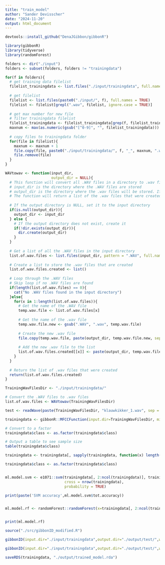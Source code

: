 ```yaml
---
title: "train_model"
author: "Sander Devisscher"
date: "2024-11-20"
output: html_document
---
```


```r
devtools::install_github("DenaJGibbon/gibbonR")
```

```r
library(gibbonR)
library(tidyverse)
library(randomForest)
```

```r
folders <- dir("./input")
folders <- subset(folders, folders != "trainingdata")

for(f in folders){
  # get training data filelist
  filelist_trainingdata <- list.files("./input/trainingdata", full.names = TRUE)
  
  # get filelist
  filelist <- list.files(paste0("./input/", f), full.names = TRUE)
  filelist <- filelist[grepl(".wav", filelist, ignore.case = TRUE)]
  
  # get max number for new file
  # filter trainingdata filelist
  filelist_trainingdata <- filelist_trainingdata[grep(f, filelist_trainingdata)]
  maxnum <- max(as.numeric(gsub("[^0-9]", "", filelist_trainingdata)))
  
  # copy files to trainingdata folder
  for(file in filelist){
    maxnum <- maxnum + 1
    file.copy(file, paste0("./input/trainingdata/", f, "_", maxnum, ".wav"))
    file.remove(file)
  }
}
```

```r
WAVtowav <- function(input_dir, 
                     output_dir = NULL){
  # This function will convert all .WAV files in a directory to .wav files
  # input_dir is the directory where the .WAV files are stored
  # output_dir is the directory where the .wav files will be stored. If NULL, the .wav files will be stored in the input directory
  # The function will return a list of the .wav files that were created
  
  # If the output directory is NULL, set it to the input directory
  if(is.null(output_dir)){
    output_dir <- input_dir
  } else {
    # If the output directory does not exist, create it
    if(!dir.exists(output_dir)){
      dir.create(output_dir)
    }
  }
  
  # Get a list of all the .WAV files in the input directory
  list.of.wav.files <- list.files(input_dir, pattern = ".WAV", full.names = T)
  
  # Create a list to store the .wav files that are created
  list.of.wav.files.created <- list()
  
  # Loop through the .WAV files
  # Skip loop if no .WAV files are found
  if(length(list.of.wav.files) == 0){
    cat("No .WAV files found in the input directory")
  }else{
    for(x in 1:length(list.of.wav.files)){
      # Get the name of the .WAV file
      temp.wav.file <- list.of.wav.files[x]
      
      # Get the name of the .wav file
      temp.wav.file.new <- gsub(".WAV", ".wav", temp.wav.file)
      
      # Create the new .wav file
      file.copy(temp.wav.file, paste(output_dir, temp.wav.file.new, sep = "/"))
      
      # Add the new .wav file to the list
      list.of.wav.files.created[[x]] <- paste(output_dir, temp.wav.file.new, sep = "/")
    }
  }
  
  # Return the list of .wav files that were created
  return(list.of.wav.files.created)
}

```

```r
TrainingWavFilesDir <- "./input/trainingdata/"

# Convert the .WAV files to .wav files
list.of.wav.files <- WAVtowav(TrainingWavFilesDir)
```

```r
test <- readWave(paste(TrainingWavFilesDir, "klauwkikker_1.wav", sep = ""))
```

```r
trainingdata <- gibbonR::MFCCFunction(input.dir=TrainingWavFilesDir, min.freq = 400, max.freq = 1600,win.avg="standard")

# Convert to a factor
trainingdata$class <- as.factor(trainingdata$class)

# Output a table to see sample size
table(trainingdata$class)
```

```r
trainingdata <- trainingdata[, sapply(trainingdata, function(x) length(unique(x)) > 1)]
```

```r
trainingdata$class <- as.factor(trainingdata$class)


ml.model.svm <- e1071::svm(trainingdata[, 2:ncol(trainingdata)], trainingdata$class, kernel = "radial", 
                           cross = nrow(trainingdata),
                           probability = TRUE)

print(paste('SVM accuracy',ml.model.svm$tot.accuracy))


ml.model.rf <- randomForest::randomForest(x=trainingdata[, 2:ncol(trainingdata)], y = trainingdata$class)


print(ml.model.rf)
```

```r
source("./src/gibbonID_modified.R")

gibbonID(input.dir="./input/trainingdata",output.dir="./output/test/",win.avg='standard',add.spectrograms=TRUE,min.freq=400,max.freq=1600,class='no.clustering')

gibbonID(input.dir="./input/trainingdata",output.dir="./output/test/",win.avg='standard',class='affinity.fixed', q.fixed=0.1,add.spectrograms=TRUE,min.freq=400,max.freq=1600)
```

```r
saveRDS(trainingdata, "./output/trained_model.rda")
```


